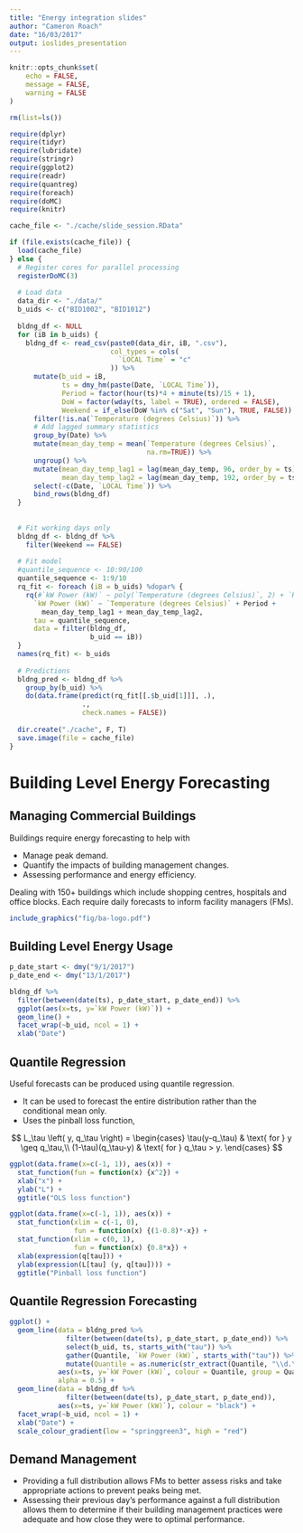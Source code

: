 ```yaml
---
title: "Energy integration slides"
author: "Cameron Roach"
date: "16/03/2017"
output: ioslides_presentation
---
```



```r
knitr::opts_chunk$set(
	echo = FALSE,
	message = FALSE,
	warning = FALSE
)

rm(list=ls())

require(dplyr)
require(tidyr)
require(lubridate)
require(stringr)
require(ggplot2)
require(readr)
require(quantreg)
require(foreach)
require(doMC)
require(knitr)

cache_file <- "./cache/slide_session.RData"

if (file.exists(cache_file)) {
  load(cache_file)
} else {
  # Register cores for parallel processing
  registerDoMC(3)
  
  # Load data
  data_dir <- "./data/"
  b_uids <- c("BID1002", "BID1012")
  
  bldng_df <- NULL
  for (iB in b_uids) {
    bldng_df <- read_csv(paste0(data_dir, iB, ".csv"),
                         col_types = cols(
                           `LOCAL Time` = "c"
                         )) %>%
      mutate(b_uid = iB,
             ts = dmy_hm(paste(Date, `LOCAL Time`)),
             Period = factor(hour(ts)*4 + minute(ts)/15 + 1),
             DoW = factor(wday(ts, label = TRUE), ordered = FALSE),
             Weekend = if_else(DoW %in% c("Sat", "Sun"), TRUE, FALSE)) %>% 
      filter(!is.na(`Temperature (degrees Celsius)`)) %>% 
      # Add lagged summary statistics
      group_by(Date) %>% 
      mutate(mean_day_temp = mean(`Temperature (degrees Celsius)`,
                                  na.rm=TRUE)) %>% 
      ungroup() %>% 
      mutate(mean_day_temp_lag1 = lag(mean_day_temp, 96, order_by = ts),
             mean_day_temp_lag2 = lag(mean_day_temp, 192, order_by = ts)) %>% 
      select(-c(Date, `LOCAL Time`)) %>% 
      bind_rows(bldng_df)
  }
  
  
  # Fit working days only
  bldng_df <- bldng_df %>% 
    filter(Weekend == FALSE)
  
  # Fit model
  #quantile_sequence <- 10:90/100
  quantile_sequence <- 1:9/10
  rq_fit <- foreach (iB = b_uids) %dopar% {
    rq(#`kW Power (kW)` ~ poly(`Temperature (degrees Celsius)`, 2) + `Humidity (%)` + Period + DoW,
      `kW Power (kW)` ~ `Temperature (degrees Celsius)` + Period + 
        mean_day_temp_lag1 + mean_day_temp_lag2,
      tau = quantile_sequence,
      data = filter(bldng_df,
                    b_uid == iB))
  }
  names(rq_fit) <- b_uids
  
  # Predictions
  bldng_pred <- bldng_df %>% 
    group_by(b_uid) %>% 
    do(data.frame(predict(rq_fit[[.$b_uid[1]]], .),
                  .,
                  check.names = FALSE))
  
  dir.create("./cache", F, T)
  save.image(file = cache_file)
}
```


# Building Level Energy Forecasting

## Managing Commercial Buildings

Buildings require energy forecasting to help with

- Manage peak demand.
- Quantify the impacts of building management changes.
- Assessing performance and energy efficiency.

Dealing with 150+ buildings which include shopping centres, hospitals and office blocks. Each require daily forecasts to inform facility managers (FMs).

```r
include_graphics("fig/ba-logo.pdf")
```

## Building Level Energy Usage

```r
p_date_start <- dmy("9/1/2017")
p_date_end <- dmy("13/1/2017")

bldng_df %>% 
  filter(between(date(ts), p_date_start, p_date_end)) %>% 
  ggplot(aes(x=ts, y=`kW Power (kW)`)) + 
  geom_line() + 
  facet_wrap(~b_uid, ncol = 1) +
  xlab("Date")
```


## Quantile Regression


Useful forecasts can be produced using quantile regression.

* It can be used to forecast the entire distribution rather than the conditional mean only. 
* Uses the pinball loss function,

$$
L_\tau \left( y, q_\tau \right) =
\begin{cases}
  \tau(y-q_\tau) & \text{ for } y \geq q_\tau,\\
  (1-\tau)(q_\tau-y) & \text{ for } q_\tau > y.
\end{cases}
$$

```r
ggplot(data.frame(x=c(-1, 1)), aes(x)) +  
  stat_function(fun = function(x) {x^2}) + 
  xlab("x") + 
  ylab("L") + 
  ggtitle("OLS loss function") 

ggplot(data.frame(x=c(-1, 1)), aes(x)) +  
  stat_function(xlim = c(-1, 0), 
                fun = function(x) {(1-0.8)*-x}) + 
  stat_function(xlim = c(0, 1), 
                fun = function(x) {0.8*x}) + 
  xlab(expression(q[tau])) + 
  ylab(expression(L[tau] (y, q[tau]))) + 
  ggtitle("Pinball loss function") 
``` 

## Quantile Regression Forecasting

```r
ggplot() +
  geom_line(data = bldng_pred %>% 
              filter(between(date(ts), p_date_start, p_date_end)) %>% 
              select(b_uid, ts, starts_with("tau")) %>% 
              gather(Quantile, `kW Power (kW)`, starts_with("tau")) %>% 
              mutate(Quantile = as.numeric(str_extract(Quantile, "\\d.\\d+"))),
            aes(x=ts, y=`kW Power (kW)`, colour = Quantile, group = Quantile),
            alpha = 0.5) +
  geom_line(data = bldng_df %>% 
              filter(between(date(ts), p_date_start, p_date_end)),
            aes(x=ts, y=`kW Power (kW)`), colour = "black") +
  facet_wrap(~b_uid, ncol = 1) +
  xlab("Date") +
  scale_colour_gradient(low = "springgreen3", high = "red")
```


## Demand Management

* Providing a full distribution allows FMs to better assess risks and take appropriate actions to prevent peaks being met.
* Assessing their previous day's performance against a full distribution allows them to determine if their building management practices were adequate and how close they were to optimal performance.